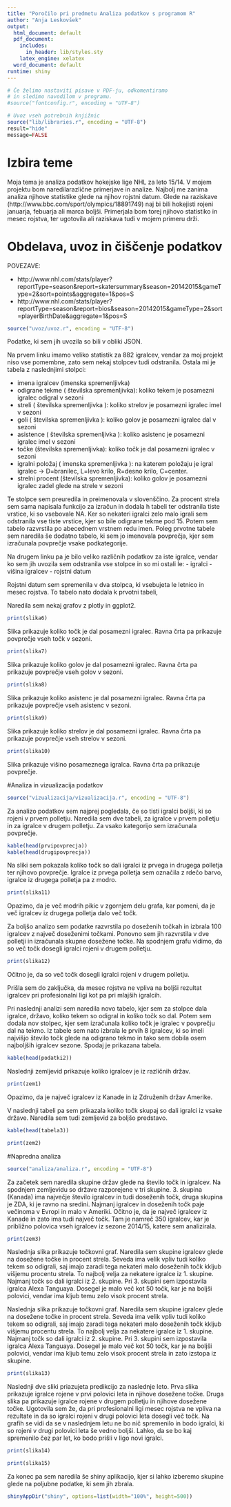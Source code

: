 ```yaml
---
title: "Poročilo pri predmetu Analiza podatkov s programom R"
author: "Anja Leskovšek"
output:
  html_document: default
  pdf_document:
    includes:
      in_header: lib/styles.sty
    latex_engine: xelatex
  word_document: default
runtime: shiny
---
```


```r
# Če želimo nastaviti pisave v PDF-ju, odkomentiramo
# in sledimo navodilom v programu.
#source("fontconfig.r", encoding = "UTF-8")

# Uvoz vseh potrebnih knjižnic
source("lib/libraries.r", encoding = "UTF-8")
result="hide"
message=FALSE
```


# Izbira teme
Moja tema je analiza podatkov hokejske lige NHL za leto 15/14.
V mojem projektu bom naredilarazlične primerjave in analize.  Najbolj me zanima analiza njihove statistike glede na njihov rojstni datum. Glede na raziskave (http://www.bbc.com/sport/olympics/18891749) naj bi bili hokejisti rojeni januarja, febuarja ali marca boljši. Primerjala bom torej njihovo statistiko in mesec rojstva, ter ugotovila ali raziskava tudi v mojem primeru drži. 



# Obdelava, uvoz in čiščenje podatkov
POVEZAVE:

- http://www.nhl.com/stats/player?reportType=season&report=skatersummary&season=20142015&gameType=2&sort=points&aggregate=1&pos=S
- http://www.nhl.com/stats/player?reportType=season&report=bios&season=20142015&gameType=2&sort=playerBirthDate&aggregate=1&pos=S




```r
source("uvoz/uvoz.r", encoding = "UTF-8")
```
Podatke, ki sem jih uvozila so bili v obliki JSON. 

Na prvem linku imamo veliko statistik za 882 igralcev, vendar za moj projekt niso vse pomembne, zato sem nekaj stolpcev tudi odstranila. Ostala mi je tabela z naslednjimi stolpci:

- imena igralcev (imenska spremenljivka)
- odigrane tekme ( številska spremenljivka): koliko tekem je posamezni igralec odigral v sezoni
- streli ( številska spremenljivka ): koliko strelov je posamezni igralec imel v sezoni
- goli ( številska spremenljivka ): koliko golov je posamezni igralec dal v sezoni
- asistence ( številska spremenljivka ): koliko asistenc je posamezni igralec imel v sezoni
- točke (številska spremenljivka): koliko točk je dal posamezni igralec v sezoni
- igralni položaj ( imenska spremenljivka ): na katerem položaju je igral igralec -> D=branilec, L=levo krilo, R=desno krilo, C=center.
- strelni procent (številska spremenljivka): koliko golov je posamezni igralec zadel glede na strele v sezoni


Te stolpce sem preuredila in preimenovala v slovenščino. Za procent strela sem sama napisala funkcijo za izračun in dodala h tabeli ter odstranila tiste vrstice, ki so vsebovale NA. Ker so nekateri igralci zelo malo igrali sem odstranila vse tiste vrstice, kjer so bile odigrane tekme pod 15. Potem sem tabelo razvrstila po abecednem vrstnem redu imen. Poleg prvotne tabele sem naredila še dodatno tabelo, ki sem jo imenovala povprečja, kjer sem izračunala povprečje vsake podkategorije.

Na drugem linku pa je bilo veliko različnih podatkov za iste igralce, vendar ko sem jih uvozila sem odstranila vse stolpce in so mi ostali le:
- igralci
- višina igralcev
- rojstni datum

Rojstni datum sem spremenila v dva stolpca, ki vsebujeta le letnico in mesec rojstva. To tabelo nato dodala k prvotni tabeli,

Naredila sem nekaj grafov z plotly in ggplot2. 




```r
print(slika6)
```





Slika prikazuje koliko točk je dal posamezni igralec. Ravna črta pa prikazuje povprečje vseh točk v sezoni.





```r
print(slika7)
```





Slika prikazuje koliko golov je dal posamezni igralec. Ravna črta pa prikazuje povprečje vseh golov v sezoni.




```r
print(slika8)
```





Slika prikazuje koliko asistenc je dal posamezni igralec. Ravna črta pa prikazuje povprečje vseh asistenc v sezoni.




```r
print(slika9)
```





Slika prikazuje koliko strelov je dal posamezni igralec. Ravna črta pa prikazuje povprečje vseh strelov v sezoni.




```r
print(slika10)
```





Slika prikazuje višino posameznega igralca. Ravna črta pa prikazuje povprečje.


#Analiza in vizualizacija podatkov

```r
source("vizualizacija/vizualizacija.r", encoding = "UTF-8")
```

Za analizo podatkov sem najprej pogledala, če so tisti igralci boljši, ki so rojeni v prvem polletju.  Naredila sem dve tabeli, za igralce v prvem polletju in za igralce v drugem polletju. Za vsako kategorijo sem izračunala povprečje.


```r
kable(head(prvipovprecja))
kable(head(drugipovprecja))
```

Na sliki sem pokazala koliko točk so dali igralci iz prvega in drugega polletja ter njihovo povprečje. Igralce iz prvega polletja sem označila z rdečo barvo, igralce iz drugega polletja pa z modro. 

```r
print(slika11)
```


Opazimo, da je več modrih pikic v zgornjem delu grafa, kar pomeni, da je več igralcev iz drugega polletja dalo več točk. 

Za boljšo analizo sem podatke razvrstila po doseženih točkah in izbrala 100 igralcev z največ doseženimi točkami. Ponovno sem jih razvrstila v dve polletji in izračunala skupne dosežene točke. Na spodnjem grafu vidimo, da so več točk dosegli igralci rojeni v drugem polletju.

```r
print(slika12)
```


Očitno je, da so več točk dosegli igralci rojeni v drugem polletju.

Prišla sem do zaključka, da mesec rojstva ne vpliva na boljši rezultat igralcev pri profesionalni ligi kot pa pri mlajših igralcih.




Pri naslednji analizi sem naredila novo tabelo, kjer sem za stolpce dala igralce, državo, koliko tekem so odigral in koliko točk so dal. Potem sem dodala nov stolpec, kjer sem izračunala koliko točk je igralec v povprečju dal na tekmo. Iz tabele sem nato izbrala le prvih 8 igralcev, ki so imeli najvišjo število točk glede na odigrano tekmo in tako sem dobila osem najboljših igralcev sezone. Spodaj je prikazana tabela.

```r
kable(head(podatki2))
```


Naslednji zemljevid prikazuje koliko igralcev je iz različnih držav.

```r
print(zem1)
```

Opazimo, da je največ igralcev iz Kanade in iz Združenih držav Amerike.

V naslednji tabeli pa sem prikazala koliko točk skupaj so dali igralci iz vsake države. Naredila sem tudi zemljevid za boljšo predstavo.

```r
kable(head(tabela3))
```

```r
print(zem2)
```


#Napredna analiza

```r
source("analiza/analiza.r", encoding = "UTF-8")
```

Za začetek sem naredila skupine držav glede na število točk in igralcev. Na spodnjem zemljevidu so države razporejene v tri skupine. 3. skupina (Kanada) ima največje število igralcev in tudi doseženih točk, druga skupina je ZDA, ki je ravno na sredini. Najmanj igralcev in doseženih točk paje večinoma v Evropi in malo v Ameriki. Očitno je, da je največ igralcev iz Kanade in zato ima tudi največ točk. Tam je namreč 350 igralcev, kar je približno polovica vseh igralcev iz sezone 2014/15, katere sem analizirala.

```r
print(zem3)
```


Naslednja slika prikazuje točkovni graf. Naredila sem skupine igralcev glede na dosežene točke in procent strela. Seveda ima velik vpliv tudi koliko tekem so odigrali, saj imajo zaradi tega nekateri malo doseženih točk kkljub višjemu procentu strela. To najbolj velja za nekatere igralce iz 1. skupine. Najmanj točk so dali igralci iz 2. skupine. Pri 3. skupini sem izpostavila igralca Alexa Tanguaya. Dosegel je malo več kot 50 točk, kar je na boljši polovici, vendar ima kljub temu zelo visok procent strela.

Naslednja slika prikazuje točkovni graf. Naredila sem skupine igralcev glede na dosežene točke in procent strela. Seveda ima velik vpliv tudi koliko tekem so odigrali, saj imajo zaradi tega nekateri malo doseženih točk kkljub višjemu procentu strela. To najbolj velja za nekatere igralce iz 1. skupine. Najmanj točk so dali igralci iz 2. skupine. Pri 3. skupini sem izpostavila igralca Alexa Tanguaya. Dosegel je malo več kot 50 točk, kar je na boljši polovici, vendar ima kljub temu zelo visok procent strela in zato izstopa iz skupine.


```r
print(slika13)
```

Naslednji dve sliki priazujeta predikcijo za naslednje leto. Prva slika prikazuje igralce rojene v prvi polovici leta in njihove dosežene točke. Druga slika pa prikazuje igralce rojene v drugem polletju in njihove dosežene točke. Ugotovila sem že, da pri profesionalni ligi mesec rojstva ne vpliva na rezultate in da so igralci rojeni v drugi polovici leta dosegli več točk. Na grafih se vidi da se v naslednjem letu ne bo nič spremenilo in bodo igralci, ki so rojeni v drugi polovici leta še vedno boljši. Lahko, da se bo kaj spremenilo čez par let, ko bodo prišli v ligo novi igralci. 

```r
print(slika14)
```

```r
print(slika15)
```

Za konec pa sem naredila še shiny aplikacijo, kjer si lahko izberemo skupine glede na poljubne podatke, ki sem jih zbrala. 

```r
shinyAppDir("shiny", options=list(width="100%", height=500))
```

